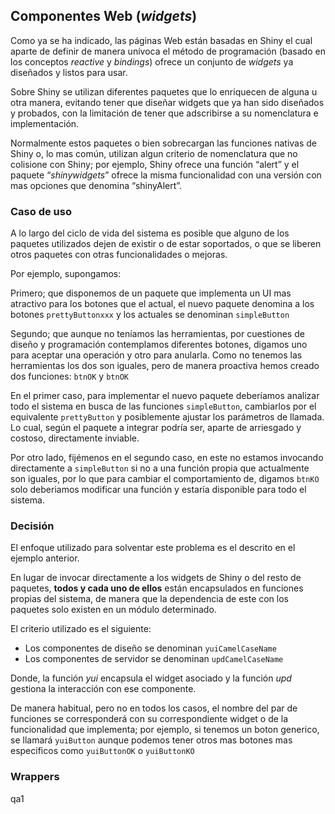 ## Componentes Web (_widgets_)

Como ya se ha indicado, las páginas Web están basadas en Shiny el cual aparte de definir de manera unívoca el método de programación (basado en los conceptos _reactive_ y _bindings_) ofrece un conjunto de _widgets_ ya diseñados y listos para usar.

Sobre Shiny se utilizan diferentes paquetes que lo enriquecen de alguna u otra manera, evitando tener que diseñar widgets que ya han sido diseñados y probados, con la limitación de tener que adscribirse a su nomenclatura e implementación.

Normalmente estos paquetes o bien sobrecargan las funciones nativas de Shiny o, lo mas común, utilizan algun criterio de nomenclatura que no colisione con Shiny; por ejemplo, Shiny ofrece una función "alert" y el paquete "_shinywidgets_" ofrece la misma funcionalidad con una versión con mas opciones que denomina "shinyAlert".


### Caso de uso

A lo largo del ciclo de vida del sistema es posible que alguno de los paquetes utilizados dejen de existir o de estar soportados, o que se liberen otros paquetes con otras funcionalidades o mejoras.

Por ejemplo, supongamos:

Primero; que disponemos de un paquete que implementa un UI mas atractivo para los botones que el actual, el nuevo paquete denomina a los botones `prettyButtonxxx` y los actuales se denominan `simpleButton`

Segundo; que aunque no teníamos las herramientas, por cuestiones de diseño y programación contemplamos diferentes botones, digamos uno para aceptar una operación y otro para anularla. Como no tenemos las herramientas los dos son iguales, pero de manera proactiva hemos creado dos funciones: `btnOK` y `btnOK`

En el primer caso, para implementar el nuevo paquete deberíamos analizar todo el sistema en busca de las funciones `simpleButton`, cambiarlos por el equivalente `prettyButton` y posiblemente ajustar los parámetros de llamada. Lo cual, según el paquete a integrar podría ser, aparte de arriesgado y costoso, directamente inviable.

Por otro lado, fijémenos en el segundo caso, en este no estamos invocando directamente a `simpleButton` si no a una función propia que actualmente son iguales, por lo que para cambiar el comportamiento de, digamos `btnKO` solo deberiamos modificar una función y estaría disponible para todo el sistema.

### Decisión

El enfoque utilizado para solventar este problema es el descrito en el ejemplo anterior.

En lugar de invocar directamente a los widgets de Shiny o del resto de paquetes, **todos y cada uno de ellos** están encapsulados en funciones propias del sistema, de manera que la dependencia de este con los paquetes solo existen en un módulo determinado.

El criterio utilizado es el siguiente:

- Los componentes de diseño se denominan `yuiCamelCaseName`
- Los componentes de servidor se denominan `updCamelCaseName`

Donde, la función _yui_ encapsula el widget asociado y la función _upd_ gestiona la interacción con ese componente.

De manera habitual, pero no en todos los casos, el nombre del par de funciones se corresponderá con su correspondiente widget o de la funcionalidad que implementa; por ejemplo, si tenemos un boton generico, se llamará `yuiButton` aunque podemos tener otros mas botones mas especificos como `yuiButtonOK` o `yuiButtonKO`

### Wrappers

qa1